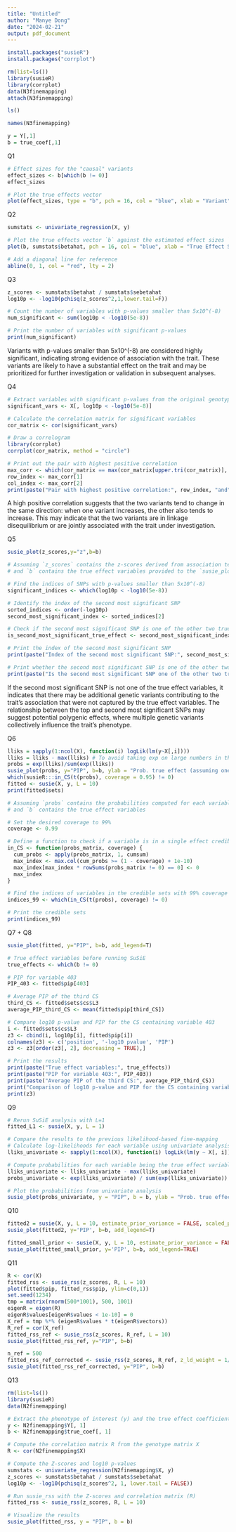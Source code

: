 ```yaml
---
title: "Untitled"
author: "Manye Dong"
date: "2024-02-21"
output: pdf_document
---
```

```r
install.packages("susieR")
install.packages("corrplot")
```

```r
rm(list=ls())
library(susieR)
library(corrplot)
data(N3finemapping)
attach(N3finemapping)
```

```r
ls()
```

```r
names(N3finemapping)
```

```r
y = Y[,1]
b = true_coef[,1]
```

Q1
```r
# Effect sizes for the "causal" variants
effect_sizes <- b[which(b != 0)]
effect_sizes

# Plot the true effects vector
plot(effect_sizes, type = "b", pch = 16, col = "blue", xlab = "Variant", ylab = "Effect Size", main = "True Effects Vector")
```

Q2
```r
sumstats <- univariate_regression(X, y)
```

```r
# Plot the true effects vector `b` against the estimated effect sizes `sumstats$betahat`
plot(b, sumstats$betahat, pch = 16, col = "blue", xlab = "True Effect Sizes", ylab = "Estimated Effect Sizes", main = "Comparison of True vs Estimated Effect Sizes")

# Add a diagonal line for reference
abline(0, 1, col = "red", lty = 2)
```

Q3
```r
z_scores <- sumstats$betahat / sumstats$sebetahat
log10p <- -log10(pchisq(z_scores^2,1,lower.tail=F))
```

```r
# Count the number of variables with p-values smaller than 5x10^(-8)
num_significant <- sum(log10p < -log10(5e-8))

# Print the number of variables with significant p-values
print(num_significant)
```

Variants with p-values smaller than 5x10^(-8) are considered highly significant, indicating strong evidence of association with the trait. These variants are likely to have a substantial effect on the trait and may be prioritized for further investigation or validation in subsequent analyses.

Q4
```r
# Extract variables with significant p-values from the original genotype data
significant_vars <- X[, log10p < -log10(5e-8)]

# Calculate the correlation matrix for significant variables
cor_matrix <- cor(significant_vars)

# Draw a correlogram
library(corrplot)
corrplot(cor_matrix, method = "circle")

# Print out the pair with highest positive correlation
max_corr <- which(cor_matrix == max(cor_matrix[upper.tri(cor_matrix)], na.rm = TRUE), arr.ind = TRUE)
row_index <- max_corr[1]
col_index <- max_corr[2]
print(paste("Pair with highest positive correlation:", row_index, "and", col_index))
```

A high positive correlation suggests that the two variants tend to change in the same direction: when one variant increases, the other also tends to increase. This may indicate that the two variants are in linkage disequilibrium or are jointly associated with the trait under investigation.


Q5
```r
susie_plot(z_scores,y="z",b=b)
```

```r
# Assuming `z_scores` contains the z-scores derived from association testing
# and `b` contains the true effect variables provided to the `susie_plot` function

# Find the indices of SNPs with p-values smaller than 5x10^(-8)
significant_indices <- which(log10p < -log10(5e-8))

# Identify the index of the second most significant SNP
sorted_indices <- order(-log10p)
second_most_significant_index <- sorted_indices[2]

# Check if the second most significant SNP is one of the other two true effect variables
is_second_most_significant_true_effect <- second_most_significant_index %in% which(b != 0)

# Print the index of the second most significant SNP
print(paste("Index of the second most significant SNP:", second_most_significant_index))

# Print whether the second most significant SNP is one of the other two true effect variables
print(paste("Is the second most significant SNP one of the other two true effect variables?", is_second_most_significant_true_effect))
```

If the second most significant SNP is not one of the true effect variables, it indicates that there may be additional genetic variants contributing to the trait's association that were not captured by the true effect variables. The relationship between the top and second most significant SNPs may suggest potential polygenic effects, where multiple genetic variants collectively influence the trait's phenotype.


Q6
```r
lliks = sapply(1:ncol(X), function(i) logLik(lm(y~X[,i])))
lliks = lliks - max(lliks) # To avoid taking exp on large numbers in the next line, thus improving numerical stability 
probs = exp(lliks)/sum(exp(lliks))
susie_plot(probs, y="PIP", b=b, ylab = "Prob. true effect (assuming one effect variable)")
which(susieR:::in_CS(t(probs), coverage = 0.95) != 0)
fitted <- susie(X, y, L = 10)
print(fitted$sets)
```

```r
# Assuming `probs` contains the probabilities computed for each variable being the true effect variable
# and `b` contains the true effect variables

# Set the desired coverage to 99%
coverage <- 0.99

# Define a function to check if a variable is in a single effect credible set
in_CS <- function(probs_matrix, coverage) {
  cum_probs <- apply(probs_matrix, 1, cumsum)
  max_index <- max.col(cum_probs >= (1 - coverage) + 1e-10)
  max_index[max_index * rowSums(probs_matrix != 0) == 0] <- 0
  max_index
}

# Find the indices of variables in the credible sets with 99% coverage
indices_99 <- which(in_CS(t(probs), coverage) != 0)

# Print the credible sets
print(indices_99)
```

Q7 + Q8
```r
susie_plot(fitted, y="PIP", b=b, add_legend=T)
```

```r
# True effect variables before running SuSiE
true_effects <- which(b != 0)

# PIP for variable 403
PIP_403 <- fitted$pip[403]

# Average PIP of the third CS
third_CS <- fitted$sets$cs$L3
average_PIP_third_CS <- mean(fitted$pip[third_CS])

# Compare log10 p-value and PIP for the CS containing variable 403
i <- fitted$sets$cs$L3
z3 <- cbind(i, log10p[i], fitted$pip[i])
colnames(z3) <- c('position', '-log10 pvalue', 'PIP')
z3 <- z3[order(z3[, 2], decreasing = TRUE),]

# Print the results
print(paste("True effect variables:", true_effects))
print(paste("PIP for variable 403:", PIP_403))
print(paste("Average PIP of the third CS:", average_PIP_third_CS))
print("Comparison of log10 p-value and PIP for the CS containing variable 403:")
print(z3)
```

Q9
```r
# Rerun SuSiE analysis with L=1
fitted_L1 <- susie(X, y, L = 1)

# Compare the results to the previous likelihood-based fine-mapping
# Calculate log-likelihoods for each variable using univariate analysis
lliks_univariate <- sapply(1:ncol(X), function(i) logLik(lm(y ~ X[, i])))

# Compute probabilities for each variable being the true effect variable
lliks_univariate <- lliks_univariate - max(lliks_univariate)
probs_univariate <- exp(lliks_univariate) / sum(exp(lliks_univariate))

# Plot the probabilities from univariate analysis
susie_plot(probs_univariate, y = "PIP", b = b, ylab = "Prob. true effect (assuming one effect variable)", add_legend = TRUE)
```

Q10
```r
fitted2 = susie(X, y, L = 10, estimate_prior_variance = FALSE, scaled_prior_variance = 0.2)
susie_plot(fitted2, y='PIP', b=b, add_legend=T)
```

```r
fitted_small_prior <- susie(X, y, L = 10, estimate_prior_variance = FALSE, scaled_prior_variance = 0.001)
susie_plot(fitted_small_prior, y='PIP', b=b, add_legend=TRUE)
```

Q11
```r
R <- cor(X)
fitted_rss <- susie_rss(z_scores, R, L = 10)
plot(fitted$pip, fitted_rss$pip, ylim=c(0,1))
set.seed(1234)
tmp = matrix(rnorm(500*1001), 500, 1001)
eigenR = eigen(R)
eigenR$values[eigenR$values < 1e-10] = 0
X_ref = tmp %*% (eigenR$values * t(eigenR$vectors))
R_ref = cor(X_ref)
fitted_rss_ref <- susie_rss(z_scores, R_ref, L = 10)
susie_plot(fitted_rss_ref, y="PIP", b=b)
```

```r
n_ref = 500
fitted_rss_ref_corrected <- susie_rss(z_scores, R_ref, z_ld_weight = 1/n_ref, L = 10)
susie_plot(fitted_rss_ref_corrected, y="PIP", b=b)
```

Q13
```r
rm(list=ls())
library(susieR)
data(N2finemapping)
```

```r
# Extract the phenotype of interest (y) and the true effect coefficients (b)
y <- N2finemapping$Y[, 1]
b <- N2finemapping$true_coef[, 1]

# Compute the correlation matrix R from the genotype matrix X
R <- cor(N2finemapping$X)

# Compute the Z-scores and log10 p-values
sumstats <- univariate_regression(N2finemapping$X, y)
z_scores <- sumstats$betahat / sumstats$sebetahat
log10p <- -log10(pchisq(z_scores^2, 1, lower.tail = FALSE))

# Run susie_rss with the Z-scores and correlation matrix (R)
fitted_rss <- susie_rss(z_scores, R, L = 10)

# Visualize the results
susie_plot(fitted_rss, y = "PIP", b = b)
```

